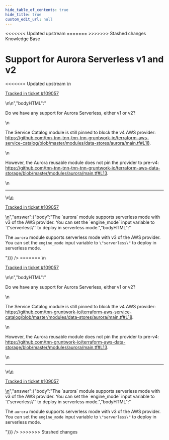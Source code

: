 ```yaml
---
hide_table_of_contents: true
hide_title: true
custom_edit_url: null
---
```



<head>
<<<<<<< Updated upstream
  <link rel="canonical" href="https://github.com/tnn-tnn-tnn-tnn-tnn-gruntwork-io/knowledge-base/discussions/520" />
=======
  <link rel="canonical" href="https://github.com/tnn-gruntwork-io/knowledge-base/discussions/520" />
>>>>>>> Stashed changes
</head>

<CenterLayout>
<span className="searchCategory">Knowledge Base</span>
<h1>Support for Aurora Serverless v1 and v2</h1>
<<<<<<< Updated upstream
<GitHub discussion={{"id":"D_kwDOF8slf84AQMb1","number":520,"author":{"login":"iangrunt"},"title":"Support for Aurora Serverless v1 and v2","body":"\nDo we have any support for Aurora Serverless, either v1 or v2? \r\n\r\nThe Service Catalog module is still pinned to block the v4 AWS provider: https://github.com/tnn-tnn-tnn-tnn-tnn-gruntwork-io/terraform-aws-service-catalog/blob/master/modules/data-stores/aurora/main.tf#L18.\r\n\r\nHowever, the Aurora reusable module does not pin the provider to pre-v4: https://github.com/tnn-tnn-tnn-tnn-tnn-gruntwork-io/terraform-aws-data-storage/blob/master/modules/aurora/main.tf#L13.\n\n---\n\n<ins datetime=\"2022-07-26T00:16:25Z\">\n  <p><a href=\"https://support.gruntwork.io/hc/requests/109057\">Tracked in ticket #109057</a></p>\n</ins>\n","bodyHTML":"<p dir=\"auto\">Do we have any support for Aurora Serverless, either v1 or v2?</p>\n<p dir=\"auto\">The Service Catalog module is still pinned to block the v4 AWS provider: <a href=\"https://github.com/tnn-tnn-tnn-tnn-tnn-gruntwork-io/terraform-aws-service-catalog/blob/master/modules/data-stores/aurora/main.tf#L18\">https://github.com/tnn-tnn-tnn-tnn-tnn-gruntwork-io/terraform-aws-service-catalog/blob/master/modules/data-stores/aurora/main.tf#L18</a>.</p>\n<p dir=\"auto\">However, the Aurora reusable module does not pin the provider to pre-v4: <a href=\"https://github.com/tnn-tnn-tnn-tnn-tnn-gruntwork-io/terraform-aws-data-storage/blob/master/modules/aurora/main.tf#L13\">https://github.com/tnn-tnn-tnn-tnn-tnn-gruntwork-io/terraform-aws-data-storage/blob/master/modules/aurora/main.tf#L13</a>.</p>\n<hr>\n<ins datetime=\"2022-07-26T00:16:25Z\">\n  <p dir=\"auto\"><a href=\"https://support.gruntwork.io/hc/requests/109057\" rel=\"nofollow\">Tracked in ticket #109057</a></p>\n</ins>","answer":{"body":"The `aurora` module supports serverless mode with v3 of the AWS provider. You can set the `engine_mode` input variable to `\"serverless\"` to deploy in serverless mode.","bodyHTML":"<p dir=\"auto\">The <code class=\"notranslate\">aurora</code> module supports serverless mode with v3 of the AWS provider. You can set the <code class=\"notranslate\">engine_mode</code> input variable to <code class=\"notranslate\">\"serverless\"</code> to deploy in serverless mode.</p>"}}} />
=======
<GitHub discussion={{"id":"D_kwDOF8slf84AQMb1","number":520,"author":{"login":"iangrunt"},"title":"Support for Aurora Serverless v1 and v2","body":"\nDo we have any support for Aurora Serverless, either v1 or v2? \r\n\r\nThe Service Catalog module is still pinned to block the v4 AWS provider: https://github.com/tnn-gruntwork-io/terraform-aws-service-catalog/blob/master/modules/data-stores/aurora/main.tf#L18.\r\n\r\nHowever, the Aurora reusable module does not pin the provider to pre-v4: https://github.com/tnn-gruntwork-io/terraform-aws-data-storage/blob/master/modules/aurora/main.tf#L13.\n\n---\n\n<ins datetime=\"2022-07-26T00:16:25Z\">\n  <p><a href=\"https://support.gruntwork.io/hc/requests/109057\">Tracked in ticket #109057</a></p>\n</ins>\n","bodyHTML":"<p dir=\"auto\">Do we have any support for Aurora Serverless, either v1 or v2?</p>\n<p dir=\"auto\">The Service Catalog module is still pinned to block the v4 AWS provider: <a href=\"https://github.com/tnn-gruntwork-io/terraform-aws-service-catalog/blob/master/modules/data-stores/aurora/main.tf#L18\">https://github.com/tnn-gruntwork-io/terraform-aws-service-catalog/blob/master/modules/data-stores/aurora/main.tf#L18</a>.</p>\n<p dir=\"auto\">However, the Aurora reusable module does not pin the provider to pre-v4: <a href=\"https://github.com/tnn-gruntwork-io/terraform-aws-data-storage/blob/master/modules/aurora/main.tf#L13\">https://github.com/tnn-gruntwork-io/terraform-aws-data-storage/blob/master/modules/aurora/main.tf#L13</a>.</p>\n<hr>\n<ins datetime=\"2022-07-26T00:16:25Z\">\n  <p dir=\"auto\"><a href=\"https://support.gruntwork.io/hc/requests/109057\" rel=\"nofollow\">Tracked in ticket #109057</a></p>\n</ins>","answer":{"body":"The `aurora` module supports serverless mode with v3 of the AWS provider. You can set the `engine_mode` input variable to `\"serverless\"` to deploy in serverless mode.","bodyHTML":"<p dir=\"auto\">The <code class=\"notranslate\">aurora</code> module supports serverless mode with v3 of the AWS provider. You can set the <code class=\"notranslate\">engine_mode</code> input variable to <code class=\"notranslate\">\"serverless\"</code> to deploy in serverless mode.</p>"}}} />
>>>>>>> Stashed changes

</CenterLayout>
  

<!-- ##DOCS-SOURCER-START
{
  "sourcePlugin": "github-discussions",
  "hash": "19f17008bdd9baf2f6e1026aa5451e68"
}
##DOCS-SOURCER-END -->
